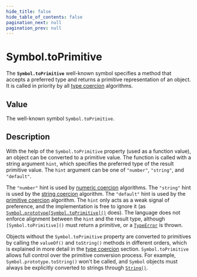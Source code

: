 ```yaml
---
hide_title: false
hide_table_of_contents: false
pagination_next: null
pagination_prev: null
---
```

# Symbol.toPrimitive

The **`Symbol.toPrimitive`** well-known symbol specifies a method that accepts a preferred type and returns a primitive representation of an object. It is called in priority by all [type coercion](https://developer.mozilla.org/docs/Web/JavaScript/Data_structures#type_coercion) algorithms.

## Value

The well-known symbol `Symbol.toPrimitive`.

## Description

With the help of the `Symbol.toPrimitive` property (used as a function value), an object can be converted to a primitive value. The function is called with a string argument `hint`, which specifies the preferred type of the result primitive value. The `hint` argument can be one of `"number"`, `"string"`, and `"default"`.

The `"number"` hint is used by [numeric coercion](https://developer.mozilla.org/docs/Web/JavaScript/Data_structures#numeric_coercion) algorithms. The `"string"` hint is used by the [string coercion](https://developer.mozilla.org/docs/Web/JavaScript/Reference/Global_Objects/String#string_coercion) algorithm. The `"default"` hint is used by the [primitive coercion](https://developer.mozilla.org/docs/Web/JavaScript/Data_structures#primitive_coercion) algorithm. The `hint` only acts as a weak signal of preference, and the implementation is free to ignore it (as [`Symbol.prototype[Symbol.toPrimitive]()`](../../globals/Symbol/prototype/@@toPrimitive.mdx) does). The language does not enforce alignment between the `hint` and the result type, although `[Symbol.toPrimitive]()` must return a primitive, or a [`TypeError`](../../globals/TypeError/TypeError.mdx) is thrown.

Objects without the `Symbol.toPrimitive` property are converted to primitives by calling the `valueOf()` and `toString()` methods in different orders, which is explained in more detail in the [type coercion](https://developer.mozilla.org/docs/Web/JavaScript/Data_structures#type_coercion) section. `Symbol.toPrimitive` allows full control over the primitive conversion process. For example, `Symbol.prototype.toString()` won't be called, and `Symbol` objects must always be explicitly converted to strings through [`String()`](../../globals/String/String.mdx).
